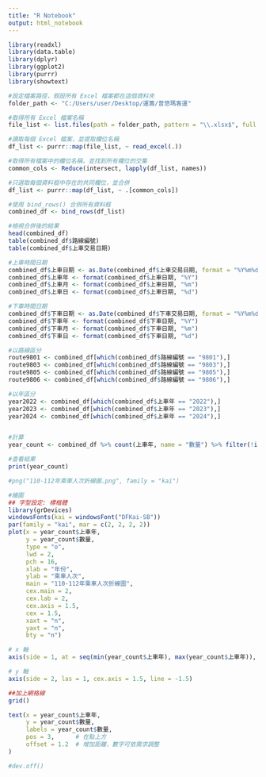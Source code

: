 ```yaml
---
title: "R Notebook"
output: html_notebook
---
```


```r
library(readxl)
library(data.table)
library(dplyr)
library(ggplot2)
library(purrr)
library(showtext)

#設定檔案路徑，假設所有 Excel 檔案都在這個資料夾
folder_path <- "C:/Users/user/Desktop/運籌/普悠瑪客運"

#取得所有 Excel 檔案名稱
file_list <- list.files(path = folder_path, pattern = "\\.xlsx$", full.names = TRUE)

#讀取每個 Excel 檔案，並提取欄位名稱
df_list <- purrr::map(file_list, ~ read_excel(.))

#取得所有檔案中的欄位名稱，並找到所有欄位的交集
common_cols <- Reduce(intersect, lapply(df_list, names))

#只選取每個資料框中存在的共同欄位，並合併
df_list <- purrr::map(df_list, ~ .[common_cols])

#使用 bind_rows() 合併所有資料框
combined_df <- bind_rows(df_list)

#檢視合併後的結果
head(combined_df)
table(combined_df$路線編號)
table(combined_df$上車交易日期)

#上車時間日期
combined_df$上車日期 <- as.Date(combined_df$上車交易日期, format = "%Y%m%d")
combined_df$上車年 <- format(combined_df$上車日期, "%Y")
combined_df$上車月 <- format(combined_df$上車日期, "%m")
combined_df$上車日 <- format(combined_df$上車日期, "%d")

#下車時間日期
combined_df$下車日期 <- as.Date(combined_df$下車交易日期, format = "%Y%m%d")
combined_df$下車年 <- format(combined_df$下車日期, "%Y")
combined_df$下車月 <- format(combined_df$下車日期, "%m")
combined_df$下車日 <- format(combined_df$下車日期, "%d")

#以路線區分
route9801 <- combined_df[which(combined_df$路線編號 == "9801"),]
route9803 <- combined_df[which(combined_df$路線編號 == "9803"),]
route9805 <- combined_df[which(combined_df$路線編號 == "9805"),]
route9806 <- combined_df[which(combined_df$路線編號 == "9806"),]

#以年區分
year2022 <- combined_df[which(combined_df$上車年 == "2022"),]
year2023 <- combined_df[which(combined_df$上車年 == "2023"),]
year2024 <- combined_df[which(combined_df$上車年 == "2024"),]


#計算
year_count <- combined_df %>% count(上車年, name = "數量") %>% filter(!is.na(上車年)) %>% mutate(上車年 = as.numeric(上車年) - 1911)

#查看結果
print(year_count)
```



```r
#png("110-112年乘車人次折線圖.png", family = "kai")

#繪圖
## 字型設定: 標楷體
library(grDevices)
windowsFonts(kai = windowsFont("DFKai-SB"))
par(family = "kai", mar = c(2, 2, 2, 2))
plot(x = year_count$上車年,
     y = year_count$數量,
     type = "o",
     lwd = 2,
     pch = 16,
     xlab = "年份",
     ylab = "乘車人次",
     main = "110-112年乘車人次折線圖",
     cex.main = 2,
     cex.lab = 2,
     cex.axis = 1.5,
     cex = 1.5,
     xaxt = "n",
     yaxt = "n",
     bty = "n")

# x 軸
axis(side = 1, at = seq(min(year_count$上車年), max(year_count$上車年)), labels = year_count$上車年, cex.axis = 0.5)

# y 軸
axis(side = 2, las = 1, cex.axis = 1.5, line = -1.5)

##加上網格線
grid()

text(x = year_count$上車年,
     y = year_count$數量,
     labels = year_count$數量,
     pos = 3,      # 在點上方
     offset = 1.2  # 增加距離，數字可依需求調整
)

#dev.off()
```
